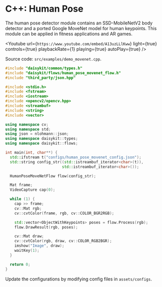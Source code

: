 
# C++: Human Pose

The human pose detector module contains an SSD-MobileNetV2 body detector
and a ported Google MoveNet model for human keypoints. This module can
be applied in fitness applications and AR games.

<Youtube
  url={`https://www.youtube.com/embed/A13uzLLlKww`}
  light={true}
  controls={true}
  playbackRate={1}
  playing={true}
  autoPlay={true}
/>

Source code: `src/examples/demo_movenet.cpp`.

```cpp
#include "daisykit/common/types.h"
#include "daisykit/flows/human_pose_movenet_flow.h"
#include "third_party/json.hpp"

#include <stdio.h>
#include <fstream>
#include <iostream>
#include <opencv2/opencv.hpp>
#include <streambuf>
#include <string>
#include <vector>

using namespace cv;
using namespace std;
using json = nlohmann::json;
using namespace daisykit::types;
using namespace daisykit::flows;

int main(int, char**) {
  std::ifstream t("configs/human_pose_movenet_config.json");
  std::string config_str((std::istreambuf_iterator<char>(t)),
                         std::istreambuf_iterator<char>());

  HumanPoseMoveNetFlow flow(config_str);

  Mat frame;
  VideoCapture cap(0);

  while (1) {
    cap >> frame;
    cv::Mat rgb;
    cv::cvtColor(frame, rgb, cv::COLOR_BGR2RGB);

    std::vector<ObjectWithKeypoints> poses = flow.Process(rgb);
    flow.DrawResult(rgb, poses);

    cv::Mat draw;
    cv::cvtColor(rgb, draw, cv::COLOR_RGB2BGR);
    imshow("Image", draw);
    waitKey(1);
  }

  return 0;
}
```

Update the configurations by modifying config files in `assets/configs`.

